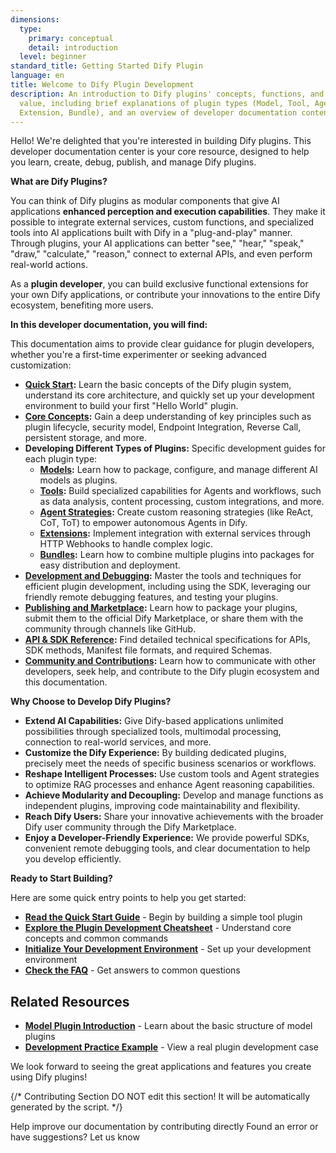 ```yaml
---
dimensions:
  type:
    primary: conceptual
    detail: introduction
  level: beginner
standard_title: Getting Started Dify Plugin
language: en
title: Welcome to Dify Plugin Development
description: An introduction to Dify plugins' concepts, functions, and development
  value, including brief explanations of plugin types (Model, Tool, Agent Strategy,
  Extension, Bundle), and an overview of developer documentation contents.
---
```


Hello! We're delighted that you're interested in building Dify plugins. This developer documentation center is your core resource, designed to help you learn, create, debug, publish, and manage Dify plugins.

**What are Dify Plugins?**

You can think of Dify plugins as modular components that give AI applications **enhanced perception and execution capabilities**. They make it possible to integrate external services, custom functions, and specialized tools into AI applications built with Dify in a "plug-and-play" manner. Through plugins, your AI applications can better "see," "hear," "speak," "draw," "calculate," "reason," connect to external APIs, and even perform real-world actions.

As a **plugin developer**, you can build exclusive functional extensions for your own Dify applications, or contribute your innovations to the entire Dify ecosystem, benefiting more users.

**In this developer documentation, you will find:**

This documentation aims to provide clear guidance for plugin developers, whether you're a first-time experimenter or seeking advanced customization:

-   **[Quick Start](/plugin_dev_en/0211-getting-started-dify-tool.en):** Learn the basic concepts of the Dify plugin system, understand its core architecture, and quickly set up your development environment to build your first "Hello World" plugin.
-   **[Core Concepts](/plugin_dev_en/0131-cheatsheet.en):** Gain a deep understanding of key principles such as plugin lifecycle, security model, Endpoint Integration, Reverse Call, persistent storage, and more.
-   **Developing Different Types of Plugins:** Specific development guides for each plugin type:
    -   **[Models](/plugin_dev_en/0211-getting-started-new-model.en):** Learn how to package, configure, and manage different AI models as plugins.
    -   **[Tools](/plugin_dev_en/0211-getting-started-dify-tool.en):** Build specialized capabilities for Agents and workflows, such as data analysis, content processing, custom integrations, and more.
    -   **[Agent Strategies](/plugin_dev_en/9433-agent-strategy-plugin.en):** Create custom reasoning strategies (like ReAct, CoT, ToT) to empower autonomous Agents in Dify.
    -   **[Extensions](/plugin_dev_en/9231-extension-plugin.en):** Implement integration with external services through HTTP Webhooks to handle complex logic.
    -   **[Bundles](/plugin_dev_en/9241-bundle.en):** Learn how to combine multiple plugins into packages for easy distribution and deployment.
-   **[Development and Debugging](/plugin_dev_en/0411-remote-debug-a-plugin.en):** Master the tools and techniques for efficient plugin development, including using the SDK, leveraging our friendly remote debugging features, and testing your plugins.
-   **[Publishing and Marketplace](/plugin_dev_en/0321-release-overview.en):** Learn how to package your plugins, submit them to the official Dify Marketplace, or share them with the community through channels like GitHub.
-   **[API & SDK Reference](/plugin_dev_en/0411-general-specifications.en):** Find detailed technical specifications for APIs, SDK methods, Manifest file formats, and required Schemas.
-   **[Community and Contributions](/plugin_dev_en/0312-contributor-covenant-code-of-conduct.en):** Learn how to communicate with other developers, seek help, and contribute to the Dify plugin ecosystem and this documentation.

**Why Choose to Develop Dify Plugins?**

-   **Extend AI Capabilities:** Give Dify-based applications unlimited possibilities through specialized tools, multimodal processing, connection to real-world services, and more.
-   **Customize the Dify Experience:** By building dedicated plugins, precisely meet the needs of specific business scenarios or workflows.
-   **Reshape Intelligent Processes:** Use custom tools and Agent strategies to optimize RAG processes and enhance Agent reasoning capabilities.
-   **Achieve Modularity and Decoupling:** Develop and manage functions as independent plugins, improving code maintainability and flexibility.
-   **Reach Dify Users:** Share your innovative achievements with the broader Dify user community through the Dify Marketplace.
-   **Enjoy a Developer-Friendly Experience:** We provide powerful SDKs, convenient remote debugging tools, and clear documentation to help you develop efficiently.

**Ready to Start Building?**

Here are some quick entry points to help you get started:

-   **[Read the Quick Start Guide](/plugin_dev_en/0211-getting-started-dify-tool.en)** - Begin by building a simple tool plugin
-   **[Explore the Plugin Development Cheatsheet](/plugin_dev_en/0131-cheatsheet.en)** - Understand core concepts and common commands
-   **[Initialize Your Development Environment](/plugin_dev_en/0221-initialize-development-tools.en)** - Set up your development environment
-   **[Check the FAQ](/plugin_dev_en/0331-faq.en)** - Get answers to common questions

## Related Resources

-   **[Model Plugin Introduction](/plugin_dev_en/0131-model-plugin-introduction.en)** - Learn about the basic structure of model plugins
-   **[Development Practice Example](/plugin_dev_en/0432-develop-a-slack-bot-plugin.en)** - View a real plugin development case

We look forward to seeing the great applications and features you create using Dify plugins!

{/*
Contributing Section
DO NOT edit this section!
It will be automatically generated by the script.
*/}

<CardGroup cols="2">
    <Card
        title="Edit this page"
        icon="pen-to-square"
        href="https://github.com/langgenius/dify-docs-mintlify/edit/main/plugin_dev_en/0111-getting-started-dify-plugin.en.mdx"
    >
        Help improve our documentation by contributing directly
    </Card>
    <Card
        title="Report an issue"
        icon="github"
        href="https://github.com/langgenius/dify-docs-mintlify/issues/new?title=Documentation%20Issue%3A%20getting-started-dify-plugin&body=%23%23%20Issue%20Description%0A%3C%21--%20Please%20briefly%20describe%20the%20issue%20you%20found%20--%3E%0A%0A%23%23%20Page%20Link%0Ahttps%3A%2F%2Fgithub.com%2Flanggenius%2Fdify-docs-mintlify%2Fblob%2Fmain%2Fplugin_dev_en%2F0111-getting-started-dify-plugin.en.mdx%0A%0A%23%23%20Suggested%20Changes%0A%3C%21--%20If%20you%20have%20specific%20suggestions%20for%20changes%2C%20please%20describe%20them%20here%20--%3E%0A%0A%3C%21--%20Thank%20you%20for%20helping%20improve%20our%20documentation%21%20--%3E"
    >
        Found an error or have suggestions? Let us know
    </Card>
</CardGroup>
